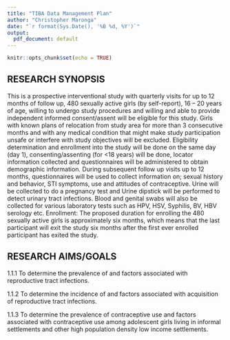 ```yaml
---
title: "TIBA Data Management Plan"
author: "Christopher Maronga"
date: "`r format(Sys.Date(), '%B %d, %Y')`"
output:
  pdf_document: default
---
```


```r
knitr::opts_chunk$set(echo = TRUE)
```

## RESEARCH SYNOPSIS
This is a prospective interventional study with quarterly visits for up to 12 months of follow up, 480 sexually active girls (by self-report), 16 – 20 years of age, willing to undergo study procedures and willing and able to provide independent informed consent/assent will be eligible for this study. Girls with known plans of relocation from study area for more than 3 consecutive months and with any medical condition that might make study participation unsafe or interfere with study objectives will be excluded.
Eligibility determination and enrollment into the study will be done on the same day (day 1), consenting/assenting (for <18 years) will be done, locator information collected and questionnaires will be administered to obtain demographic information. During subsequent follow up visits up to 12 months, questionnaires will be used to collect information on; sexual history and behavior, STI symptoms, use and attitudes of contraceptive. Urine will be collected to do a pregnancy test and Urine dipstick will be performed to detect urinary tract infections. Blood and genital swabs will also be collected for various laboratory tests such as HPV, HSV, Syphilis, BV, HBV serology etc.
Enrollment: The proposed duration for enrolling the 480 sexually active girls is approximately six months, which means that the last participant will exit the study six months after the first ever enrolled participant has exited the study.



## RESEARCH AIMS/GOALS

1.1.1	To determine the prevalence of and factors associated with reproductive tract infections.

1.1.2	To determine the incidence of and factors associated with acquisition of reproductive tract infections.

1.1.3	To determine the prevalence of contraceptive use and factors associated with contraceptive use among adolescent girls living in informal settlements and other high population density low income settlements.






